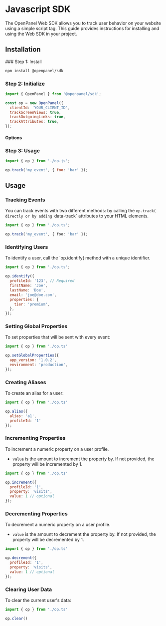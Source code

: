 
# Javascript SDK

The OpenPanel Web SDK allows you to track user behavior on your website using a simple script tag. This guide provides instructions for installing and using the Web SDK in your project.

## Installation

<Steps>
### Step 1: Install

```bash
npm install @openpanel/sdk
```

### Step 2: Initialize

```js filename="op.ts"
import { OpenPanel } from '@openpanel/sdk';

const op = new OpenPanel({
  clientId: 'YOUR_CLIENT_ID',
  trackScreenViews: true,
  trackOutgoingLinks: true,
  trackAttributes: true,
});
```

#### Options

<CommonSdkConfig />

### Step 3: Usage

```js filename="main.ts"
import { op } from './op.js';

op.track('my_event', { foo: 'bar' });
```
</Steps>

## Usage

### Tracking Events

You can track events with two different methods: by calling the `op.track( directly or by adding `data-track` attributes to your HTML elements.

```ts filename="index.ts"
import { op } from './op.ts';

op.track('my_event', { foo: 'bar' });
```

### Identifying Users

To identify a user, call the `op.identify( method with a unique identifier.

```js filename="index.js"
import { op } from './op.ts';

op.identify({
  profileId: '123', // Required
  firstName: 'Joe',
  lastName: 'Doe',
  email: 'joe@doe.com',
  properties: {
    tier: 'premium',
  },
});
```

### Setting Global Properties

To set properties that will be sent with every event:

```js filename="index.js"
import { op } from './op.ts'

op.setGlobalProperties({
  app_version: '1.0.2',
  environment: 'production',
});
```

### Creating Aliases

To create an alias for a user:

```js filename="index.js"
import { op } from './op.ts'

op.alias({
  alias: 'a1',
  profileId: '1'
});
```

### Incrementing Properties

To increment a numeric property on a user profile.

- `value` is the amount to increment the property by. If not provided, the property will be incremented by 1.

```js filename="index.js"
import { op } from './op.ts'

op.increment({
  profileId: '1',
  property: 'visits',
  value: 1 // optional
});
```

### Decrementing Properties

To decrement a numeric property on a user profile.

- `value` is the amount to decrement the property by. If not provided, the property will be decremented by 1.

```js filename="index.js"
import { op } from './op.ts'

op.decrement({
  profileId: '1',
  property: 'visits',
  value: 1 // optional
});
```

### Clearing User Data

To clear the current user's data:

```js filename="index.js"
import { op } from './op.ts'

op.clear()
```